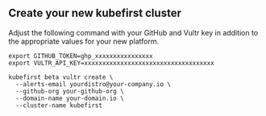 
## Create your new kubefirst cluster

Adjust the following command with your GitHub and Vultr key in addition to the appropriate values for your new platform.

```shell
export GITHUB_TOKEN=ghp_xxxxxxxxxxxxxxxx
export VULTR_API_KEY=xxxxxxxxxxxxxxxxxxxxxxxxxxxxxxxxxxxx

kubefirst beta vultr create \
  --alerts-email yourdistro@your-company.io \
  --github-org your-github-org \
  --domain-name your-domain.io \
  --cluster-name kubefirst
```

<CloudflareDNS />
